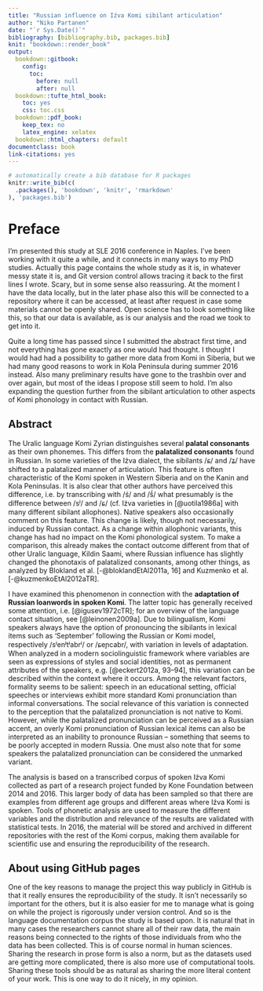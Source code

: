 ```yaml
--- 
title: "Russian influence on Iźva Komi sibilant articulation"
author: "Niko Partanen"
date: "`r Sys.Date()`"
bibliography: [bibliography.bib, packages.bib]
knit: "bookdown::render_book"
output:
  bookdown::gitbook:
    config:
      toc:
        before: null
        after: null
  bookdown::tufte_html_book:
    toc: yes
    css: toc.css
  bookdown::pdf_book:
    keep_tex: no
    latex_engine: xelatex
  bookdown::html_chapters: default
documentclass: book
link-citations: yes
---
```


```r
# automatically create a bib database for R packages
knitr::write_bib(c(
  .packages(), 'bookdown', 'knitr', 'rmarkdown'
), 'packages.bib')
```

# Preface

I'm presented this study at SLE 2016 conference in Naples. I've been working with it quite a while, and it connects in many ways to my PhD studies. Actually this page contains the whole study as it is, in whatever messy state it is, and Git version control allows tracing it back to the first lines I wrote. Scary, but in some sense also reassuring. At the moment I have the data locally, but in the later phase also this will be connected to a repository where it can be accessed, at least after request in case some materials cannot be openly shared. Open science has to look something like this, so that our data is available, as is our analysis and the road we took to get into it.

Quite a long time has passed since I submitted the abstract first time, and not everything has gone exactly as one would had thought. I thought I would had had a possibility to gather more data from Komi in Siberia, but we had many good reasons to work in Kola Peninsula during summer 2016 instead. Also many preliminary results have gone to the trashbin over and over again, but most of the ideas I propose still seem to hold. I'm also expanding the question further from the sibilant articulation to other aspects of Komi phonology in contact with Russian. 

## Abstract

The Uralic language Komi Zyrian distinguishes several **palatal consonants** as their own phonemes. This differs from the **palatalized consonants** found in Russian. In some varieties of the Iźva dialect, the sibilants /ɕ/ and /ʑ/ have shifted to a palatalized manner of articulation. This feature is often characteristic of the Komi spoken in Western Siberia and on the Kanin and Kola Peninsulas. It is also clear that other authors have perceived this difference, i.e. by transcribing with /ś/ and /š́/ what presumably is the difference between /sʲ/ and /ɕ/ (cf. Iźva varieties in [@uotila1986a] with many different sibilant allophones). Native speakers also occasionally comment on this feature. This change is likely, though not necessarily, induced by Russian contact. As a change within allophonic variants, this change has had no impact on the Komi phonological system. To make a comparison, this already makes the contact outcome different from that of other Uralic language, Kildin Saami, where Russian influence has slightly changed the phonotaxis of palatalized consonants, among other things, as analyzed by Blokland et al. [-@bloklandEtAl2011a, 16] and Kuzmenko et al. [-@kuzmenkoEtAl2012aTR].

I have examined this phenomenon in connection with the **adaptation of Russian loanwords in spoken Komi**. The latter topic has generally received some attention, i.e. [@igusev1972cTR]; for an overview of the language contact situation, see [@leinonen2009a]. Due to bilingualism, Komi speakers always have the option of pronouncing the sibilants in lexical items such as 'September' following the Russian or Komi model, respectively /sʲenʲtʲabrʲ/ or /ɕeɲcabr/, with variation in levels of adaptation. When analyzed in a modern sociolinguistic framework where variables are seen as expressions of styles and social identities, not as permanent attributes of the speakers, e.g. [@eckert2012a, 93–94], this variation can be described within the context where it occurs. Among the relevant factors, formality seems to be salient: speech in an educational setting, official speeches or interviews exhibit more standard Komi pronunciation than informal conversations. The social relevance of this variation is connected to the perception that the palatalized pronunciation is not native to Komi. However, while the palatalized pronunciation can be perceived as a Russian accent, an overly Komi pronunciation of Russian lexical items can also be interpreted as an inability to pronounce Russian – something that seems to be poorly accepted in modern Russia. One must also note that for some speakers the palatalized pronunciation can be considered the unmarked variant.

The analysis is based on a transcribed corpus of spoken Iźva Komi collected as part of a research project funded by Kone Foundation between 2014 and 2016. This larger body of data has been sampled so that there are examples from different age groups and different areas where Iźva Komi is spoken. Tools of phonetic analysis are used to measure the different variables and the distribution and relevance of the results are validated with statistical tests. In 2016, the material will be stored and archived in different repositories with the rest of the Komi corpus, making them available for scientific use and ensuring the reproducibility of the research.

## About using GitHub pages

One of the key reasons to manage the project this way publicly in GitHub is that it really ensures the reproducibility of the study. It isn't necessarily so important for the others, but it is also easier for me to manage what is going on while the project is rigorously under version control. And so is the language documentation corpus the study is based upon. It is natural that in many cases the researchers cannot share all of their raw data, the main reasons being connected to the rights of those individuals from who the data has been collected. This is of course normal in human sciences. Sharing the research in prose form is also a norm, but as the datasets used are getting more complicated, there is also more use of computational tools. Sharing these tools should be as natural as sharing the more literal content of your work. This is one way to do it nicely, in my opinion.
